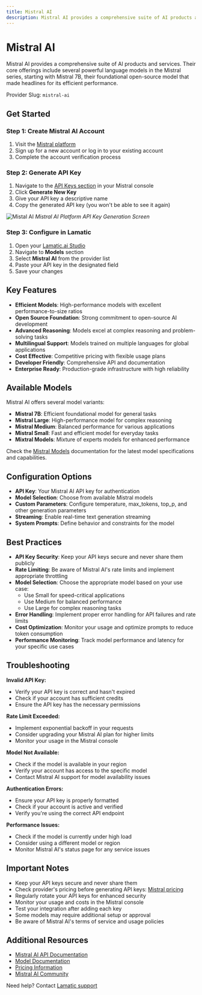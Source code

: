 ```yaml
---
title: Mistral AI
description: Mistral AI provides a comprehensive suite of AI products and services, offering powerful language models in the Mistral series with efficient performance and advanced capabilities.
---
```


[Mistral platform]: https://console.mistral.ai
[Mistral keys]: https://console.mistral.ai/api-keys/
[Mistral docs]: https://docs.mistral.ai
[Mistral pricing]: https://mistral.ai/pricing
[Mistral models]: https://docs.mistral.ai/models

[Lamatic.ai Studio]: https://studio.lamatic.ai
[Lamatic support]: https://lamatic.ai/docs/slack

# Mistral AI

Mistral AI provides a comprehensive suite of AI products and services. Their core offerings include several powerful language models in the Mistral series, starting with Mistral 7B, their foundational open-source model that made headlines for its efficient performance.

<Callout type="info">Provider Slug: `mistral-ai`</Callout>

## Get Started

### Step 1: Create Mistral AI Account
1. Visit the [Mistral platform][Mistral platform]
2. Sign up for a new account or log in to your existing account
3. Complete the account verification process

### Step 2: Generate API Key
1. Navigate to the [API Keys section][Mistral keys] in your Mistral console
2. Click **Generate New Key**
3. Give your API key a descriptive name
4. Copy the generated API key (you won't be able to see it again)

![Mistal AI](./img/mistral.png)
*Mistral AI Platform API Key Generation Screen*

### Step 3: Configure in Lamatic
1. Open your [Lamatic.ai Studio]
2. Navigate to **Models** section
3. Select **Mistral AI** from the provider list
4. Paste your API key in the designated field
5. Save your changes

## Key Features

- **Efficient Models**: High-performance models with excellent performance-to-size ratios
- **Open Source Foundation**: Strong commitment to open-source AI development
- **Advanced Reasoning**: Models excel at complex reasoning and problem-solving tasks
- **Multilingual Support**: Models trained on multiple languages for global applications
- **Cost Effective**: Competitive pricing with flexible usage plans
- **Developer Friendly**: Comprehensive API and documentation
- **Enterprise Ready**: Production-grade infrastructure with high reliability

## Available Models

Mistral AI offers several model variants:

- **Mistral 7B**: Efficient foundational model for general tasks
- **Mistral Large**: High-performance model for complex reasoning
- **Mistral Medium**: Balanced performance for various applications
- **Mistral Small**: Fast and efficient model for everyday tasks
- **Mixtral Models**: Mixture of experts models for enhanced performance

Check the [Mistral Models][Mistral models] documentation for the latest model specifications and capabilities.

## Configuration Options

- **API Key**: Your Mistral AI API key for authentication
- **Model Selection**: Choose from available Mistral models
- **Custom Parameters**: Configure temperature, max_tokens, top_p, and other generation parameters
- **Streaming**: Enable real-time text generation streaming
- **System Prompts**: Define behavior and constraints for the model

## Best Practices

- **API Key Security**: Keep your API keys secure and never share them publicly
- **Rate Limiting**: Be aware of Mistral AI's rate limits and implement appropriate throttling
- **Model Selection**: Choose the appropriate model based on your use case:
  - Use Small for speed-critical applications
  - Use Medium for balanced performance
  - Use Large for complex reasoning tasks
- **Error Handling**: Implement proper error handling for API failures and rate limits
- **Cost Optimization**: Monitor your usage and optimize prompts to reduce token consumption
- **Performance Monitoring**: Track model performance and latency for your specific use cases

## Troubleshooting

**Invalid API Key:**
- Verify your API key is correct and hasn't expired
- Check if your account has sufficient credits
- Ensure the API key has the necessary permissions

**Rate Limit Exceeded:**
- Implement exponential backoff in your requests
- Consider upgrading your Mistral AI plan for higher limits
- Monitor your usage in the Mistral console

**Model Not Available:**
- Check if the model is available in your region
- Verify your account has access to the specific model
- Contact Mistral AI support for model availability issues

**Authentication Errors:**
- Ensure your API key is properly formatted
- Check if your account is active and verified
- Verify you're using the correct API endpoint

**Performance Issues:**
- Check if the model is currently under high load
- Consider using a different model or region
- Monitor Mistral AI's status page for any service issues

## Important Notes

- Keep your API keys secure and never share them
- Check provider's pricing before generating API keys: [Mistral pricing][Mistral pricing]
- Regularly rotate your API keys for enhanced security
- Monitor your usage and costs in the Mistral console
- Test your integration after adding each key
- Some models may require additional setup or approval
- Be aware of Mistral AI's terms of service and usage policies

## Additional Resources

- [Mistral AI API Documentation][Mistral docs]
- [Model Documentation][Mistral models]
- [Pricing Information][Mistral pricing]
- [Mistral AI Community](https://discord.gg/mistralai)

Need help? Contact [Lamatic support]